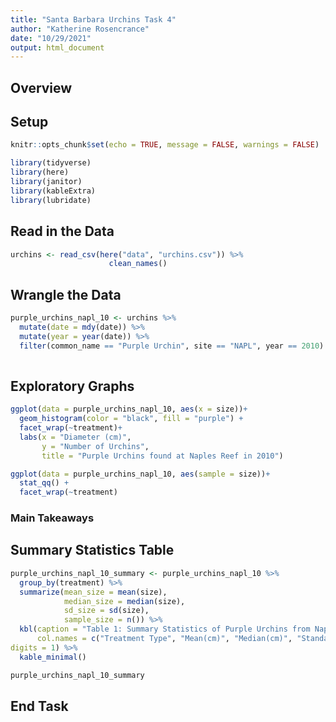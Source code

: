 ```yaml
---
title: "Santa Barbara Urchins Task 4"
author: "Katherine Rosencrance"
date: "10/29/2021"
output: html_document
---
```

## Overview

## Setup
```r
knitr::opts_chunk$set(echo = TRUE, message = FALSE, warnings = FALSE)

library(tidyverse)
library(here)
library(janitor)
library(kableExtra)
library(lubridate)


```


## Read in the Data
```r
urchins <- read_csv(here("data", "urchins.csv")) %>% 
                      clean_names()
```
## Wrangle the Data
```r
purple_urchins_napl_10 <- urchins %>% 
  mutate(date = mdy(date)) %>% 
  mutate(year = year(date)) %>% 
  filter(common_name == "Purple Urchin", site == "NAPL", year == 2010)
  
```

## Exploratory Graphs
```r
ggplot(data = purple_urchins_napl_10, aes(x = size))+
  geom_histogram(color = "black", fill = "purple") +
  facet_wrap(~treatment)+
  labs(x = "Diameter (cm)",
       y = "Number of Urchins",
       title = "Purple Urchins found at Naples Reef in 2010")

```
```r
ggplot(data = purple_urchins_napl_10, aes(sample = size))+
  stat_qq() +
  facet_wrap(~treatment)
```

### Main Takeaways



## Summary Statistics Table
```r
purple_urchins_napl_10_summary <- purple_urchins_napl_10 %>% 
  group_by(treatment) %>% 
  summarize(mean_size = mean(size),
            median_size = median(size),
            sd_size = sd(size),
            sample_size = n()) %>% 
  kbl(caption = "Table 1: Summary Statistics of Purple Urchins from Naples Reef in 2010",
      col.names = c("Treatment Type", "Mean(cm)", "Median(cm)", "Standard Deviation(cm)", "Sample Size"), 
digits = 1) %>% 
  kable_minimal()

purple_urchins_napl_10_summary

```
## End Task
